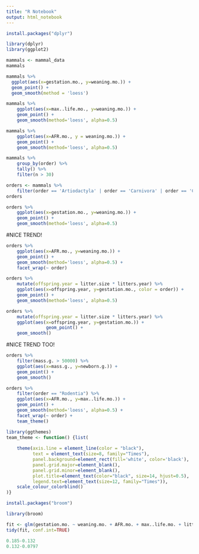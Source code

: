 ```yaml
---
title: "R Notebook"
output: html_notebook
---
```


```r
install.packages("dplyr")
```

```r
library(dplyr)
library(ggplot2)
```

```r
mammals <- mammal_data
mammals
```


```r
mammals %>%
  ggplot(aes(x=gestation.mo., y=weaning.mo.)) +
  geom_point() +
  geom_smooth(method = 'loess')
```

```r
mammals %>%
    ggplot(aes(x=max..life.mo., y=weaning.mo.)) +
    geom_point() +
    geom_smooth(method='loess', alpha=0.5)
```

```r
mammals %>%
    ggplot(aes(x=AFR.mo., y = weaning.mo.)) +
    geom_point() +
    geom_smooth(method='loess', alpha=0.5)
```

```r
mammals %>%
    group_by(order) %>%
    tally() %>%
    filter(n > 30)
```

```r
orders <- mammals %>%
    filter(order == 'Artiodactyla' | order == 'Carnivora' | order == 'Cetacea' | order == 'Insectivora' | order == 'Lagomorpha' | order == 'Primates' | order == 'Rodentia' )
orders
```

```r
orders %>%
    ggplot(aes(x=gestation.mo., y=weaning.mo.)) +
    geom_point() +
    geom_smooth(method='loess', alpha=0.5)
```
#NICE TREND!



```r
orders %>%
    ggplot(aes(x=AFR.mo., y=weaning.mo.)) +
    geom_point() +
    geom_smooth(method='loess', alpha=0.5) +
    facet_wrap(~ order)
```

```r
orders %>%
    mutate(offspring.year = litter.size * litters.year) %>% 
    ggplot(aes(x=offspring.year, y=gestation.mo., color = order)) +
    geom_point() +
    geom_smooth(method='loess', alpha=0.5)
```

```r
orders %>%
    mutate(offspring.year = litter.size * litters.year) %>% 
    ggplot(aes(x=offspring.year, y=gestation.mo.)) +
               geom_point() +
    geom_smooth()
```
#NICE TREND TOO!



```r
orders %>%
    filter(mass.g. > 50000) %>% 
    ggplot(aes(x=mass.g., y=newborn.g.)) +
    geom_point() +
    geom_smooth()
```

```r
orders %>%
    filter(order == "Rodentia") %>% 
    ggplot(aes(x=AFR.mo., y=max..life.mo.)) +
    geom_point() +
    geom_smooth(method='loess', alpha=0.5) +
    facet_wrap(~ order) +
    team_theme()
```

```r
library(ggthemes)
team_theme <- function() {list(
    
    theme(axis.line = element_line(color = "black"),
          text = element_text(size=8, family="Times"),
          panel.background=element_rect(fill='white', color='black'),
          panel.grid.major=element_blank(),
          panel.grid.minor=element_blank(),
          plot.title=element_text(color="black", size=14, hjust=0.5),
          legend.text=element_text(size=12, family="Times")),
    scale_colour_colorblind()
)}
```

```r
install.packages("broom")
```
```r
library(broom)
```


```r
fit <- glm(gestation.mo. ~ weaning.mo. + AFR.mo. + max..life.mo. + litter.size + litters.year, data=orders)
tidy(fit, conf.int=TRUE)
```

```r
0.185-0.132
0.132-0.0797
```


